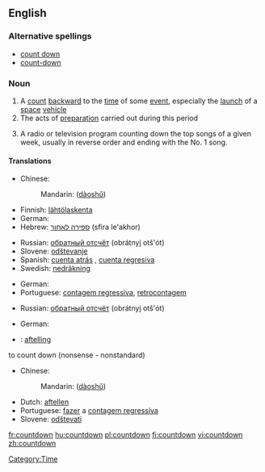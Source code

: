 {{wikipedia}}
==English==

===Alternative spellings===
*[[count down]]
*[[count-down]]

===Noun===
{{en-noun}}

# A [[count]] [[backward]] to the [[time]] of some [[event]], especially the [[launch]] of a [[space]] [[vehicle]]
# The acts of [[preparation]] carried out during this period
# {{slang}} A radio or television program counting down the top songs of a given week, usually in reverse order and ending with the No. 1 song.

====Translations====
{{trans-top|A count backward to the time of some event}}
*Chinese:
*:Mandarin: {{zh-ts|[[倒]][[數]]|[[倒]][[数]]}} ([[dào]][[shǔ]])
*Finnish: [[lähtölaskenta]]
*German: {{t+|de|Countdown|m}}
*Hebrew: [[ספירה לאחור]] (sfira le'akhor) {{f}}
{{trans-mid}}
*Russian: [[обратный отсчёт]] (obrátnyj otš'ót) {{m}}
*Slovene: [[odštevanje]] {{n}}
*Spanish: [[cuenta atrás]] {{f}} {{italbrac|Spain}}, [[cuenta regresiva]] {{f}} {{italbrac|Latin America}}
*Swedish: [[nedräkning]] {{c}}
{{trans-bottom}}

{{trans-top|The acts of preparation carried out during this period}}
* German: {{t+|de|Zeitkontrolle|f}}
*Portuguese: [[contagem regressiva]], [[retrocontagem]] {{f}}
{{trans-mid}}
*Russian: [[обратный отсчёт]] (obrátnyj otš'ót) {{m}}
{{trans-bottom}}

{{trans-top|A radio or television program counting down the top songs of a given week}}
*German: {{t+|de|Countdown|m}}
{{trans-mid}}
{{trans-bottom}}

{{checktrans-top}}
*{{ttbc|Dutch}}: [[aftelling]] {{f}}
{{trans-mid}}

;to count down (nonsense - nonstandard)
*Chinese:
*:Mandarin: {{zh-ts|[[倒]][[數]]|[[倒]][[数]]}} ([[dào]][[shǔ]])
*Dutch: [[aftellen]]
*Portuguese: [[fazer]] a [[contagem regressiva]]
*Slovene: [[odštevati]]
{{trans-bottom}}

[[Category:Time]]

[[fr:countdown]]
[[hu:countdown]]
[[pl:countdown]]
[[fi:countdown]]
[[vi:countdown]]
[[zh:countdown]]